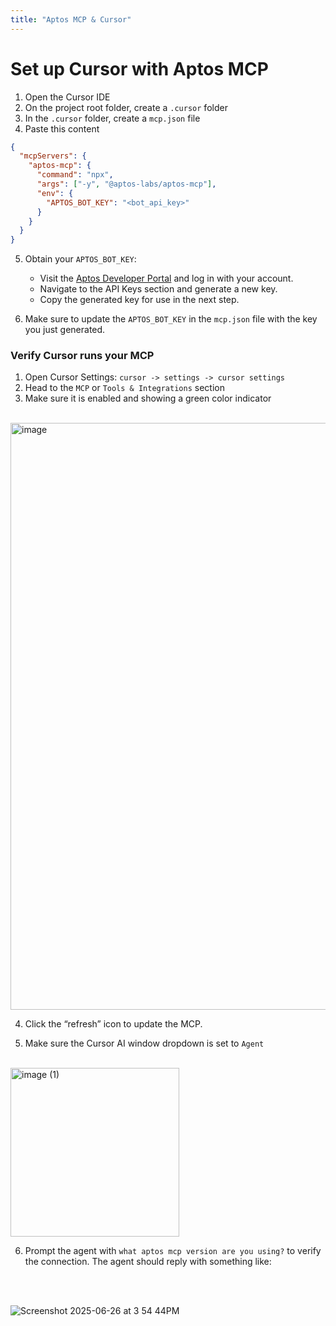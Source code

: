 ```yaml
---
title: "Aptos MCP & Cursor"
---
```


# Set up Cursor with Aptos MCP

1. Open the Cursor IDE
2. On the project root folder, create a `.cursor` folder
3. In the `.cursor` folder, create a `mcp.json` file
4. Paste this content

```json
{
  "mcpServers": {
    "aptos-mcp": {
      "command": "npx",
      "args": ["-y", "@aptos-labs/aptos-mcp"],
      "env": {
        "APTOS_BOT_KEY": "<bot_api_key>"
      }
    }
  }
}
```

5. Obtain your `APTOS_BOT_KEY`:
   - Visit the [Aptos Developer Portal](https://aptos.dev) and log in with your account.
   - Navigate to the API Keys section and generate a new key.
   - Copy the generated key for use in the next step.

6. Make sure to update the `APTOS_BOT_KEY` in the `mcp.json` file with the key you just generated.
### Verify Cursor runs your MCP

1. Open Cursor Settings: `cursor -> settings -> cursor settings`
2. Head to the `MCP` or `Tools & Integrations` section
3. Make sure it is enabled and showing a green color indicator

<br />

<img width="939" alt="image" src="https://github.com/user-attachments/assets/568600be-2a00-4381-876d-619e5771f602" />

4. Click the “refresh” icon to update the MCP.

5. Make sure the Cursor AI window dropdown is set to `Agent`

<br />

<img width="270" alt="image (1)" src="https://github.com/user-attachments/assets/957ab3eb-72ef-46ee-b129-f43ecb327158" />

6. Prompt the agent with `what aptos mcp version are you using?` to verify the connection. The agent should reply with something like:

<br />

<br />

![Screenshot 2025-06-26 at 3 54 44PM](https://github.com/user-attachments/assets/4ead13c6-1697-40e1-b4e7-0fbf7dd5f281)
